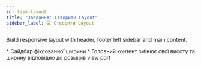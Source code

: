```yaml
---
id: task-layout
title: "Завдання: Створити Layout"
sidebar_label: 💻 Створити Layout
---
```



Build responsive layout with header, footer left sidebar and main content. 


<Checklist>
* Сайдбар фіксованної ширини
* Головний контент змінює свої висоту та ширину відповідно до розмірів view port
</Checklist>

